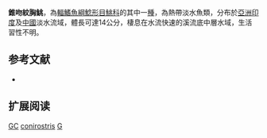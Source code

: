 {{Speciesbox
| name = 錐吻紋胸鮡
| status = DD
| status_system = IUCN3.1
| image = 
| image_width = 250px
| genus = Glyptothorax
| species = conirostris
| authority = [[Steindachner|Steindachner]], 1867
| synonyms = *''Glyptosternum conirostre'', Steindachner, 1867
*''Glyptothorax cavia conirostre'', Steindachner, 1867
*''Glyptothorax conirostre conirostre'', Steindachner, 1867
*''Glyptothorax conirostre'', Steindachner, 1867
}}
'''錐吻紋胸鮡'''，為[[輻鰭魚綱|輻鰭魚綱]][[鯰形目|鯰形目]][[鮡科|鮡科]]的其中一[[種|種]]，為熱帶淡水魚類，分布於[[亞洲|亞洲]][[印度|印度]]及[[中國|中國]]淡水流域，體長可達14公分，棲息在水流快速的溪流底中層水域，生活習性不明。

== 参考文献 ==
*{{FishBase_species|genus=Glyptothorax|species=conirostris|year=2015|month=3}}

== 扩展阅读 ==
{{refbegin}}
{{wikispecies-inline|Glyptothorax conirostris|錐吻紋胸鮡}}
{{refend}}
{{Taxonbar|from=Q6431988}}

[[Category:IUCN红色名录数据缺乏物种|GC]]
[[Category:纹胸鮡属|conirostris]]
[[Category:1867年描述的魚類|G]]